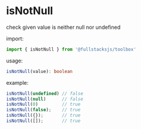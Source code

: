 # isNotNull

check given value is neither null nor undefined

import:
```typescript copy
import { isNotNull } from '@fullstacksjs/toolbox'
```

usage:
```typescript copy
isNotNull(value): boolean
```

example:
```typescript copy
isNotNull(undefined) // false
isNotNull(null)      // false
isNotNull(0)         // true
isNotNull(false);    // true
isNotNull({});       // true
isNotNull([]);       // true
```
